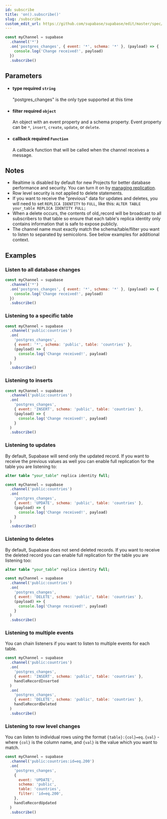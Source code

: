```yaml
---
id: subscribe
title: 'on().subscribe()'
slug: /subscribe
custom_edit_url: https://github.com/supabase/supabase/edit/master/spec/supabase_js_v2_legacy.yml
---
```



```js
const myChannel = supabase
  .channel('*')
  .on('postgres_changes', { event: '*', schema: '*' }, (payload) => {
    console.log('Change received!', payload)
  })
  .subscribe()
```

## Parameters

<ul className="method-list-group">
  
<li className="method-list-item">
  <h4 className="method-list-item-label">
    <span className="method-list-item-label-name">
      type
    </span>
    <span className="method-list-item-label-badge required">
      required
    </span>
    <span className="method-list-item-validation">
      <code>string</code>
    </span>
  </h4>
  <div class="method-list-item-description">

"postgres_changes" is the only type supported at this time

  </div>
  
</li>

<li className="method-list-item">
  <h4 className="method-list-item-label">
    <span className="method-list-item-label-name">
      filter
    </span>
    <span className="method-list-item-label-badge required">
      required
    </span>
    <span className="method-list-item-validation">
      <code>object</code>
    </span>
  </h4>
  <div class="method-list-item-description">

An object with an event property and a schema property. Event property can be `*`, `insert`, `create`, `update`, or `delete`.

  </div>
  
</li>

<li className="method-list-item">
  <h4 className="method-list-item-label">
    <span className="method-list-item-label-name">
      callback
    </span>
    <span className="method-list-item-label-badge required">
      required
    </span>
    <span className="method-list-item-validation">
      <code>Function</code>
    </span>
  </h4>
  <div class="method-list-item-description">

A callback function that will be called when the channel receives a message.

  </div>
  
</li>

</ul>

## Notes

- Realtime is disabled by default for new Projects for better database performance and security. You can turn it on by [managing replication](/docs/guides/api#managing-realtime).
- Row level security is not applied to delete statements.
- If you want to receive the "previous" data for updates and deletes, you will need to set `REPLICA IDENTITY` to `FULL`, like this: `ALTER TABLE your_table REPLICA IDENTITY FULL;`
- When a delete occurs, the contents of old_record will be broadcast to all subscribers to that table so ensure that each table's replica identity only contains information that is safe to expose publicly.
- The channel name must exactly match the schema/table/filter you want to listen to separated by semicolons. See below examples for additional context.

## Examples

### Listen to all database changes

```js
const myChannel = supabase
  .channel('*')
  .on('postgres_changes', { event: '*', schema: '*' }, (payload) => {
    console.log('Change received!', payload)
  })
  .subscribe()
```

### Listening to a specific table

```js
const myChannel = supabase
  .channel('public:countries')
  .on(
    'postgres_changes',
    { event: '*', schema: 'public', table: 'countries' },
    (payload) => {
      console.log('Change received!', payload)
    }
  )
  .subscribe()
```

### Listening to inserts

```js
const myChannel = supabase
  .channel('public:countries')
  .on(
    'postgres_changes',
    { event: 'INSERT', schema: 'public', table: 'countries' },
    (payload) => {
      console.log('Change received!', payload)
    }
  )
  .subscribe()
```

### Listening to updates

By default, Supabase will send only the updated record. If you want to receive the previous values as well you can
enable full replication for the table you are listening to:

```sql
alter table "your_table" replica identity full;
```

```js
const myChannel = supabase
  .channel('public:countries')
  .on(
    'postgres_changes',
    { event: 'UPDATE', schema: 'public', table: 'countries' },
    (payload) => {
      console.log('Change received!', payload)
    }
  )
  .subscribe()
```

### Listening to deletes

By default, Supabase does not send deleted records. If you want to receive the deleted record you can
enable full replication for the table you are listening too:

```sql
alter table "your_table" replica identity full;
```

```js
const myChannel = supabase
  .channel('public:countries')
  .on(
    'postgres_changes',
    { event: 'DELETE', schema: 'public', table: 'countries' },
    (payload) => {
      console.log('Change received!', payload)
    }
  )
  .subscribe()
```

### Listening to multiple events

You can chain listeners if you want to listen to multiple events for each table.

```js
const myChannel = supabase
  .channel('public:countries')
  .on(
    'postgres_changes',
    { event: 'INSERT', schema: 'public', table: 'countries' },
    handleRecordInserted
  )
  .on(
    'postgres_changes',
    { event: 'DELETE', schema: 'public', table: 'countries' },
    handleRecordDeleted
  )
  .subscribe()
```

### Listening to row level changes

You can listen to individual rows using the format `{table}:{col}=eq.{val}` - where `{col}` is the column name, and `{val}` is the value which you want to match.

```js
const myChannel = supabase
  .channel('public:countries:id=eq.200')
  .on(
    'postgres_changes',
    {
      event: 'UPDATE',
      schema: 'public',
      table: 'countries',
      filter: 'id=eq.200',
    },
    handleRecordUpdated
  )
  .subscribe()
```

